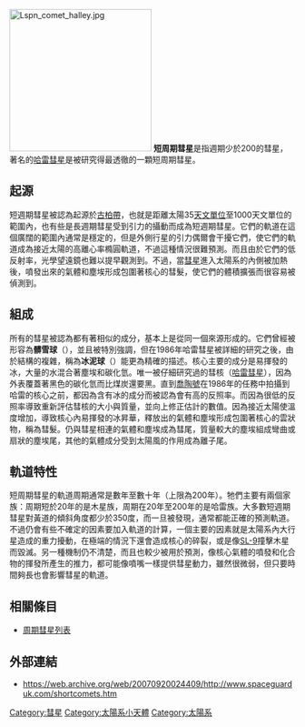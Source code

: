 {{Link style|time=2015-12-12T03:12:04+00:00}}
[[File:Lspn_comet_halley.jpg|250px]]
'''短周期彗星'''是指週期少於200的彗星，著名的[[哈雷彗星|哈雷彗星]]是被研究得最透徹的一顆短周期彗星。

== 起源 ==  
短週期彗星被認為起源於[[柯伊伯帶|古柏帶]]，也就是距離太陽35[[天文單位|天文單位]]至1000天文單位的範圍內，也有些是長週期彗星受到引力的攝動而成為短週期彗星。它們的軌道在這個廣闊的範圍內通常是穩定的，但是外側行星的引力偶爾會干擾它們，使它們的軌道成為接近太陽的高離心率橢圓軌道，不過這種情況很難預測。而且由於它們的低反射率，光學望遠鏡也難以提早觀測到。不過，當[[彗星|彗星]]進入太陽系的內側被加熱後，噴發出來的氣體和塵埃形成包圍著核心的彗髮，使它們的體積擴張而很容易被偵測到。

== 組成 == 
所有的彗星被認為都有著相似的成分，基本上是從同一個來源形成的。它們曾經被形容為'''髒雪球'''（{{lang|en|dirty snowballs}}），並且被特別強調，但在1986年哈雷彗星被詳細的研究之後，由於結構的複雜，稱為'''冰泥球'''（{{lang|en|Icy mud-ball}}）能更為精確的描述。核心主要的成分是易揮發的冰，大量的水混合著塵埃和碳化氫。唯一被仔細研究過的彗核（[[哈雷彗星|哈雷彗星]]），因為外表覆蓋著黑色的碳化氫而比煤炭還要黑。直到[[:en:Giotto_mission|喬陶號]]在1986年的任務中拍攝到哈雷的核心之前，都因為含有冰的成分而被認為會有高的反照率。而因為很低的反照率導致重新評估彗核的大小與質量，並向上修正估計的數值。因為接近太陽使溫度增加，導致核心內易揮發的冰昇華，釋放出的氣體和塵埃形成包圍著核心的雲狀物，稱為彗髮。仍與彗星相連的氣體和塵埃成為彗尾，質量較大的塵埃組成彎曲或扇狀的塵埃尾，其他的氣體成分受到太陽風的作用成為離子尾。

== 軌道特性 ==  
短周期彗星的軌道周期通常是數年至數十年（上限為200年）。牠們主要有兩個家族：周期短於20年的是木星族，周期在20年至200年的是哈雷族。大多數短週期彗星對黃道的傾斜角度都少於350度，而一旦被發現，通常都能正確的預測軌道。不過仍會有些不確定的因素要加入軌道的計算，一個主要的因素就是太陽系內大行星造成的重力擾動，在極端的情況下還會造成核心的碎裂，或是像[[舒梅克·利維九號彗星|SL-9]]撞擊木星而毀滅。另一種機制仍不清楚，而且也較少被用於預測，像核心氣體的噴發和化合物的揮發所產生的推力，都可能像噴嘴一樣提供彗星動力，雖然很微弱，但只要時間夠長也會影響彗星的軌道。

== 相關條目 ==
* [[周期彗星列表|周期彗星列表]]

== 外部連結 ==
* https://web.archive.org/web/20070920024409/http://www.spaceguarduk.com/shortcomets.htm

{{小天體}}

[[Category:彗星|Category:彗星]]
[[Category:太陽系小天體|Category:太陽系小天體]]
[[Category:太陽系|Category:太陽系]]